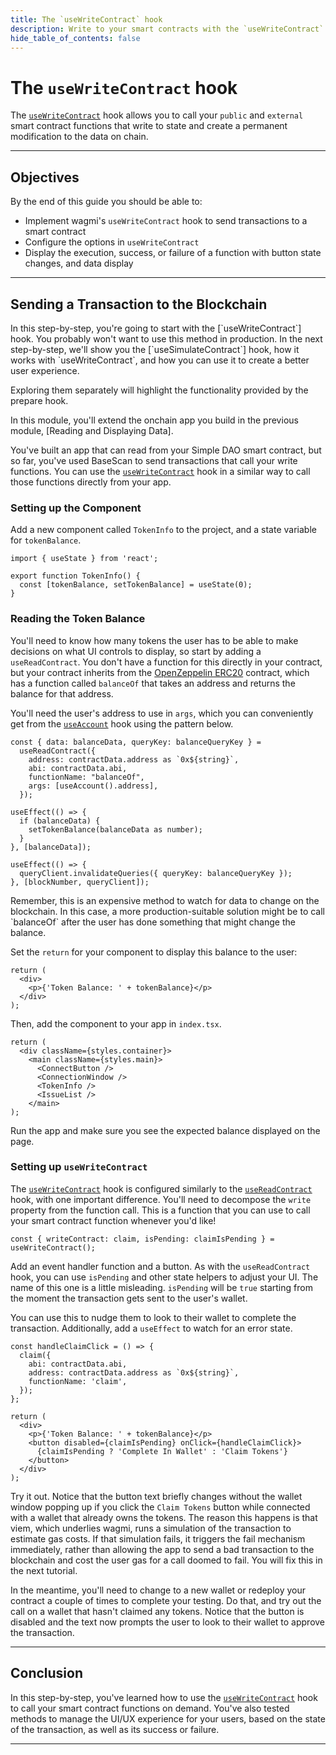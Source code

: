 ```yaml
---
title: The `useWriteContract` hook
description: Write to your smart contracts with the `useWriteContract` hook.
hide_table_of_contents: false
---
```


# The `useWriteContract` hook

The [`useWriteContract`] hook allows you to call your `public` and `external` smart contract functions that write to state and create a permanent modification to the data on chain.

---

## Objectives

By the end of this guide you should be able to:

- Implement wagmi's `useWriteContract` hook to send transactions to a smart contract
- Configure the options in `useWriteContract`
- Display the execution, success, or failure of a function with button state changes, and data display

---

## Sending a Transaction to the Blockchain

<Warning>
In this step-by-step, you're going to start with the [`useWriteContract`] hook. You probably won't want to use this method in production. In the next step-by-step, we'll show you the [`useSimulateContract`] hook, how it works with `useWriteContract`, and how you can use it to create a better user experience.

Exploring them separately will highlight the functionality provided by the prepare hook.
</Warning>


<Warning>
In this module, you'll extend the onchain app you build in the previous module, [Reading and Displaying Data].
</Warning>


You've built an app that can read from your Simple DAO smart contract, but so far, you've used BaseScan to send transactions that call your write functions. You can use the [`useWriteContract`] hook in a similar way to call those functions directly from your app.

### Setting up the Component

Add a new component called `TokenInfo` to the project, and a state variable for `tokenBalance`.

```tsx
import { useState } from 'react';

export function TokenInfo() {
  const [tokenBalance, setTokenBalance] = useState(0);
}
```

### Reading the Token Balance

You'll need to know how many tokens the user has to be able to make decisions on what UI controls to display, so start by adding a `useReadContract`. You don't have a function for this directly in your contract, but your contract inherits from the [OpenZeppelin ERC20] contract, which has a function called `balanceOf` that takes an address and returns the balance for that address.

You'll need the user's address to use in `args`, which you can conveniently get from the [`useAccount`] hook using the pattern below.

```tsx
const { data: balanceData, queryKey: balanceQueryKey } =
  useReadContract({
    address: contractData.address as `0x${string}`,
    abi: contractData.abi,
    functionName: "balanceOf",
    args: [useAccount().address],
  });

useEffect(() => {
  if (balanceData) {
    setTokenBalance(balanceData as number);
  }
}, [balanceData]);

useEffect(() => {
  queryClient.invalidateQueries({ queryKey: balanceQueryKey });
}, [blockNumber, queryClient]);
```

<Warning>
Remember, this is an expensive method to watch for data to change on the blockchain. In this case, a more production-suitable solution might be to call `balanceOf` after the user has done something that might change the balance.
</Warning>


Set the `return` for your component to display this balance to the user:

```tsx
return (
  <div>
    <p>{'Token Balance: ' + tokenBalance}</p>
  </div>
);
```

Then, add the component to your app in `index.tsx`.

```tsx
return (
  <div className={styles.container}>
    <main className={styles.main}>
      <ConnectButton />
      <ConnectionWindow />
      <TokenInfo />
      <IssueList />
    </main>
);
```

Run the app and make sure you see the expected balance displayed on the page.

### Setting up `useWriteContract`

The [`useWriteContract`] hook is configured similarly to the [`useReadContract`] hook, with one important difference. You'll need to decompose the `write` property from the function call. This is a function that you can use to call your smart contract function whenever you'd like!

```tsx
const { writeContract: claim, isPending: claimIsPending } = useWriteContract();
```

Add an event handler function and a button. As with the `useReadContract` hook, you can use `isPending` and other state helpers to adjust your UI. The name of this one is a little misleading. `isPending` will be `true` starting from the moment the transaction gets sent to the user's wallet.

You can use this to nudge them to look to their wallet to complete the transaction. Additionally, add a `useEffect` to watch for an error state.

```tsx
const handleClaimClick = () => {
  claim({
    abi: contractData.abi,
    address: contractData.address as `0x${string}`,
    functionName: 'claim',
  });
};

return (
  <div>
    <p>{'Token Balance: ' + tokenBalance}</p>
    <button disabled={claimIsPending} onClick={handleClaimClick}>
      {claimIsPending ? 'Complete In Wallet' : 'Claim Tokens'}
    </button>
  </div>
);
```

Try it out. Notice that the button text briefly changes without the wallet window popping up if you click the `Claim Tokens` button while connected with a wallet that already owns the tokens. The reason this happens is that viem, which underlies wagmi, runs a simulation of the transaction to estimate gas costs. If that simulation fails, it triggers the fail mechanism immediately, rather than allowing the app to send a bad transaction to the blockchain and cost the user gas for a call doomed to fail. You will fix this in the next tutorial.

In the meantime, you'll need to change to a new wallet or redeploy your contract a couple of times to complete your testing. Do that, and try out the call on a wallet that hasn't claimed any tokens. Notice that the button is disabled and the text now prompts the user to look to their wallet to approve the transaction.

---

## Conclusion

In this step-by-step, you've learned how to use the [`useWriteContract`] hook to call your smart contract functions on demand. You've also tested methods to manage the UI/UX experience for your users, based on the state of the transaction, as well as its success or failure.

---

[wagmi]: https://wagmi.sh/
[`useWriteContract`]: https://wagmi.sh/react/hooks/useWriteContract
[`usePrepareContractWrite`]: https://wagmi.sh/react/prepare-hooks/usePrepareContractWrite
[Reading and Displaying Data]: ../reading-and-displaying-data/useAccount
[`useReadContract`]: https://wagmi.sh/react/hooks/useReadContract
[OpenZeppelin ERC20]: https://github.com/OpenZeppelin/openzeppelin-contracts/blob/master/contracts/token/ERC20/ERC20.sol
[`useAccount`]: https://wagmi.sh/react/hooks/useAccount

